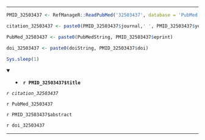 

---

```r

PMID_32503437 <- RefManageR::ReadPubMed('32503437', database = 'PubMed')

citation_32503437 <- paste0(PMID_32503437$journal,' ', PMID_32503437$year, ' ', PMID_32503437$month,';', PMID_32503437$volume,'(', PMID_32503437$number,'):', PMID_32503437$pages)

PubMed_32503437 <- paste0(PubMedString, PMID_32503437$eprint)

doi_32503437 <- paste0(doiString, PMID_32503437$doi)

Sys.sleep(1)

```

<details open> <summary>
- **`r PMID_32503437$title`**
</summary> 

*`r citation_32503437`*

`r PubMed_32503437`

`r PMID_32503437$abstract`

`r doi_32503437`

</details>

---


